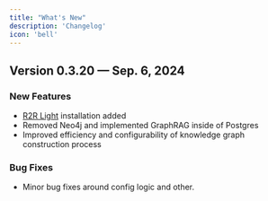 ```yaml
---
title: "What's New"
description: 'Changelog'
icon: 'bell'
---
```


## Version 0.3.20 — Sep. 6, 2024

### New Features
- [R2R Light](https://r2r-docs.sciphi.ai/documentation/installation/light/local-system) installation added
- Removed Neo4j and implemented GraphRAG inside of Postgres
- Improved efficiency and configurability of knowledge graph construction process

### Bug Fixes
- Minor bug fixes around config logic and other.

